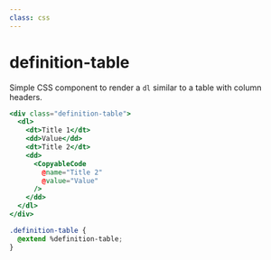 ```yaml
---
class: css
---
```

# definition-table

Simple CSS component to render a `dl` similar to a table with column headers.

```hbs preview-template
<div class="definition-table">
  <dl>
    <dt>Title 1</dt>
    <dd>Value</dd>
    <dt>Title 2</dt>
    <dd>
      <CopyableCode
        @name="Title 2"
        @value="Value"
      />
    </dd>
  </dl>
</div>
```


```css
.definition-table {
  @extend %definition-table;
}
```
